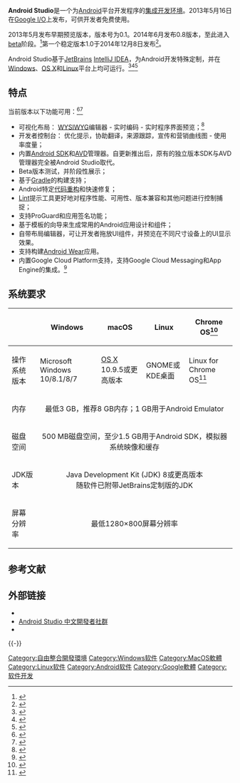 {{noteTA
|G1=IT
}}
{{Infobox software
| name                   = Android Studio
| logo                   = Android Studio Trademark.svg
| logo_size              = 256px
| screenshot             = Android Studio 4.1 screenshot.png
| caption                = 
| collapsible            = 
| developer              = [[Google|Google]]、[[JetBrains|JetBrains]]
| latest_release_version = {{LSR/wikidata}}
| latest_release_date    = 
| latest_preview_version = 4.2 Canary 15
| latest_preview_date    = {{Start date and age|2021|04|29}}
| programming language   = [[Java|Java]]
| operating system       = [[Windows|Windows]], [[macOS|macOS]], [[Linux|Linux]]
| genre                  = [[Android|Android]][[集成开发环境|集成开发环境]]
| license                = [[Apache许可证|Apache许可证]] 2.0
| website                = {{URL|https://developer.android.com/studio/index.html}}
}}
{{Portal|自由软件}}

'''Android Studio'''是一个为[[Android|Android]]平台开发程序的[[集成开发环境|集成开发环境]]。2013年5月16日在[[Google_I/O|Google I/O]]上发布，可供开发者免费使用。

2013年5月发布早期预览版本，版本号为0.1。2014年6月发布0.8版本，至此进入[[beta|beta]]阶段。<ref>{{Cite web |url=http://developer.android.com/sdk/installing/studio.html |title=存档副本 |accessdate=2013-05-29 |archive-date=2014-11-20 |archive-url=https://web.archive.org/web/20141120082907/http://developer.android.com/sdk/installing/studio.html |dead-url=no }}</ref>第一个稳定版本1.0于2014年12月8日发布<ref>{{cite web |url=http://android-developers.blogspot.com/2014/12/android-studio-10.html |title=Android Studio 1.0 |date=2014-12-08 |publisher=VentureBeat |accessdate=2014-12-08 |archive-date=2014-12-08 |archive-url=https://web.archive.org/web/20141208222536/http://android-developers.blogspot.com/2014/12/android-studio-10.html |dead-url=no }}</ref>。

Android Studio基于[[JetBrains|JetBrains]] [[IntelliJ_IDEA|IntelliJ IDEA]]，为Android开发特殊定制，并在[[Windows|Windows]]、[[OS_X|OS X]]和[[Linux|Linux]]平台上均可运行。<ref>{{cite web|url=http://blog.chengbo.net/2013/05/17/android-studio-ide-built-for-android.html|title=Android Studio：为Android定制的IDE|accessdate=2013-05-16|archive-date=2014-08-13|archive-url=https://web.archive.org/web/20140813230217/http://blog.chengbo.net/2013/05/17/android-studio-ide-built-for-android.html|dead-url=no}}</ref><ref>{{cite web |url=http://developer.android.com/sdk/installing/studio.html |title=Getting Started with Android Studio |author= |date= |work=Android Developers |publisher=[[Google|Google]] |accessdate=2013-05-14 |archive-date=2014-11-20 |archive-url=https://web.archive.org/web/20141120082907/http://developer.android.com/sdk/installing/studio.html |dead-url=no }}</ref><ref>{{cite web |url=http://www.redmondpie.com/download-android-studio-ide-for-windows-os-x-and-linux/ |title=Download Android Studio IDE For Windows, OS X And Linux |last=Haslam |first=Oliver |date=2013-05-16 |work= |publisher=Redmond Pie |accessdate=2013-05-16 |archive-date=2013-06-07 |archive-url=https://web.archive.org/web/20130607144718/http://www.redmondpie.com/download-android-studio-ide-for-windows-os-x-and-linux/ |dead-url=no }}</ref>

==特点==
当前版本以下功能可用：<ref>{{cite web |url=http://www.engadget.com/2013/05/15/google-android-studio/ |title=Google intros Android Studio, an IDE for building apps |last=Honig |first=Zach |date=2013-05-15 |work=[[Engadget|Engadget]] |publisher=[[AOL|AOL]] |accessdate=2013-05-16 |archive-date=2013-05-16 |archive-url=https://web.archive.org/web/20130516170726/http://www.engadget.com/2013/05/15/google-android-studio/ |dead-url=no }}</ref><ref>{{cite web |url=http://www.androidcentral.com/android-studio-unveiled-google-io-keynote |title=Android Studio unveiled at Google I/O keynote |last=Dobie |first=Alex |date=2013-05-15 |work=Android Central |publisher=Mobile Nations |accessdate=2013-05-16 |archive-date=2013-06-07 |archive-url=https://web.archive.org/web/20130607111035/http://www.androidcentral.com/android-studio-unveiled-google-io-keynote |dead-url=no }}</ref>
*可视化布局： [[WYSIWYG|WYSIWYG]]编辑器 - 实时编码 - 实时程序界面预览；<ref>{{cite web|url=http://techcrunch.com/2013/05/15/google-launches-android-studio-a-development-tool-for-apps/|title=Google Launches Android Studio And New Features For Developer Console, Including Beta Releases And Staged Rollout|publisher=[[TechCrunch|TechCrunch]]|accessdate=2013-05-16|archive-date=2013-05-15|archive-url=https://web.archive.org/web/20130515230658/http://techcrunch.com/2013/05/15/google-launches-android-studio-a-development-tool-for-apps/|dead-url=no}}</ref>
*开发者控制台： 优化提示，协助翻译，来源跟踪，宣传和营销曲线图 - 使用率度量；
*内置[[Android_SDK|Android SDK]]和[[AVD|AVD]]管理器。自{{when|Android 8.1对应的Android SDK}}更新推出后，原有的独立版本SDK与AVD管理器完全被Android Studio取代。
*Beta版本测试，并阶段性展示；
*基于[[Gradle|Gradle]]的构建支持；
*Android特定[[代码重构|代码重构]]和快速修复；
*[[Lint|Lint]]提示工具更好地对程序性能、可用性、版本兼容和其他问题进行控制捕捉；
*支持ProGuard和应用签名功能；
*基于模板的向导来生成常用的Android应用设计和组件；
*自带布局编辑器，可让开发者拖放UI组件，并预览在不同尺寸设备上的UI显示效果。
*支持构建[[Android_Wear|Android Wear]]应用。
*内置Google Cloud Platform支持，支持Google Cloud Messaging和App Engine的集成。<ref>{{cite web |url=https://developer.android.com/sdk/installing/studio.html |title=Android Studio BETA |date=2013-05-15 |work=[[Google|Google]] |publisher=[[Google|Google]] |accessdate=2014-08-15 |archive-date=2014-11-20 |archive-url=https://web.archive.org/web/20141120082907/http://developer.android.com/sdk/installing/studio.html |dead-url=no }}</ref>

==系统要求==

{| class="wikitable"
|-
!
! Windows
! macOS
! Linux
! Chrome OS<ref>{{cite web|url=https://developer.android.com/studio/install#chrome-os|title=Install Android Studio / Chrome OS|publisher=[[Google|Google]]|accessdate=2021-03-17|dead-url=no|archive-date=2021-06-08|archive-url=https://web.archive.org/web/20210608191502/https://developer.android.com/studio/install#chrome-os}}</ref>
|-
! 操作系统版本
| Microsoft Windows 10/8.1/8/7
| [[OS_X|OS X]] 10.9.5或更高版本
| GNOME或KDE桌面
| Linux for Chrome OS<ref>{{cite web|url=https://support.google.com/chromebook/answer/9145439|title=Linux for Chrome OS|publisher=[[Google|Google]]|accessdate=2021-03-17|dead-url=no|archive-date=2021-05-29|archive-url=https://web.archive.org/web/20210529183536/https://support.google.com/chromebook/answer/9145439}}</ref>
|-
! 内存
|colspan=4 style="text-align:center"| 最低3 GB，推荐8 GB内存；1 GB用于Android Emulator
|-
! 磁盘空间
|colspan=4 style="text-align:center"| 500 MB磁盘空间，至少1.5 GB用于Android SDK，模拟器系统映像和缓存
|-
! JDK版本
|colspan=4 style="text-align:center"| Java Development Kit (JDK) 8或更高版本<br>随软件已附带JetBrains定制版的JDK
|-
! 屏幕分辨率
|colspan=4 style="text-align:center"| 最低1280×800屏幕分辨率
|}

== 参考文献 ==
{{Reflist|30em}}

== 外部链接 ==
* {{Official|https://developer.android.com/tools/studio/index.html}}
* [https://www.facebook.com/AndroidStudio.TW/ Android Studio 中文開發者社群]{{Wayback|url=https://www.facebook.com/AndroidStudio.TW/ |date=20190215124618 }} 
* {{Youtube|lmv1dTnhLH4}} 

{{-}}
{{Android}}
{{Google Inc.}}

[[Category:自由整合開發環境|Category:自由整合開發環境]]
[[Category:Windows软件|Category:Windows软件]]
[[Category:MacOS軟體|Category:MacOS軟體]]
[[Category:Linux软件|Category:Linux软件]]
[[Category:Android软件|Category:Android软件]]
[[Category:Google軟體|Category:Google軟體]]
[[Category:软件开发|Category:软件开发]]
